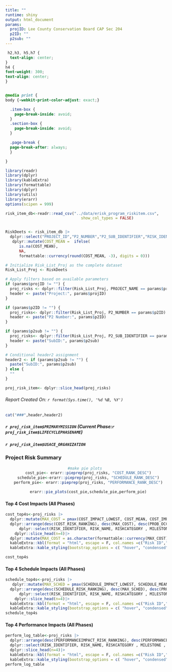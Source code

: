 ```yaml
---
title: ""
runtime: shiny
output: html_document
params:
  projID: Lee County Conservation Board CAP Sec 204
  p2ID: ""
  p2sub: ""
---
```


```css
 h2,h3, h5,h7 {
  text-align: center;
}
h4 {
font-weight: 300;
text-align: center;
}


@media print {
body {-webkit-print-color-adjust: exact;}

  .item-box {
    page-break-inside: avoid;
  }
  .section-box {
    page-break-inside: avoid;
  }

  .page-break {
  page-break-after: always;
  }

}
```

```r
library(readr)
library(dplyr) 
library(kableExtra) 
library(formattable)
library(dplyr)
library(utils)
library(erarr)
options(scipen = 999)

risk_item_db<-readr::read_csv("../data/erisk_program_riskitem.csv",
                                 show_col_types = FALSE)


RiskDeets <- risk_item_db |>
  dplyr::select("PROJECT_ID","P2_NUMBER","P2_SUB_IDENTIFIER","RISK_IDENTIFIER", "PROJECT_NAME","RISK_NAME","RISKCATEGORY","RISK_STATEMENT" ,"LIFECYCLEPHASENAME","MILESTONE","LIKELIHOOD","DISCIPLINE","PROB_OCCURRENCE", "PERFORMANCEIMPACT","PERFORMANCEIMPACT_IMPCT", "PERFORMANCE_RANK_DESC", "PERFORMANCEIMPACT_RISK_RANKING","COST_IMPACT_LOWEST","COST_MEAN","COST_IMPACT_HIGHEST", "COST_RANK_DESC","COST_RISK_RANKING","SCHEDULE_IMPACT_LOWEST","SCHEDULE_MEAN","SCHEDULE_IMPACT_HIGHEST", "SCHEDULE_RANK_DESC", "SCHEDULE_RISK_RANKING", "PRIMARYMISSION", "USACE_ORGANIZATION")|>
   dplyr::mutate(COST_MEAN =  ifelse(
      is.na(COST_MEAN), 
      NA, 
      formattable::currency(round(COST_MEAN, -3), digits = 0)))

```

```r
# Initialize Risk_List_Proj as the complete dataset
Risk_List_Proj <- RiskDeets

# Apply filters based on available parameters
if (params$projID != "") {
  proj_risks <- dplyr::filter(Risk_List_Proj, PROJECT_NAME == params$projID)
  header <- paste("Project:", params$projID)
}

if (params$p2ID != "") {
  proj_risks<- dplyr::filter(Risk_List_Proj, P2_NUMBER == params$p2ID)
  header <- paste("P2 Number:", params$p2ID)
}

if (params$p2sub != "") {
  proj_risks<- dplyr::filter(Risk_List_Proj, P2_SUB_IDENTIFIER == params$p2sub)
  header <- paste("SubID:", params$p2sub)
}

# Conditional header2 assignment
header2 <- if (params$p2sub != "") {
  paste("SubID:", params$p2sub)
} else {
  ""
}

proj_risk_item<- dplyr::slice_head(proj_risks)
```

###### Report Created On: `r format(Sys.time(), '%d %B, %Y')`
```r

cat("###",header,header2)

```

##### `r proj_risk_item$PRIMARYMISSION` (Current Phase:`r proj_risk_item$LIFECYCLEPHASENAME`)
##### `r proj_risk_item$USACE_ORGANIZATION`
### Project Risk Summary 
<center>
```r
#make pie plots 
  cost_pie<- erarr::pieprep(proj_risks, "COST_RANK_DESC")
  schedule_pie<-erarr::pieprep(proj_risks, "SCHEDULE_RANK_DESC")
  perform_pie<- erarr::pieprep(proj_risks, "PERFORMANCE_RANK_DESC")

  erarr::pie_plots(cost_pie,schedule_pie,perform_pie)


```
</center>
#### Top 4 Cost Impacts (All Phases)
``` r
cost_top4s<-proj_risks |>
  dplyr::mutate(MAX_COST = pmax(COST_IMPACT_LOWEST, COST_MEAN, COST_IMPACT_HIGHEST))|>
  dplyr::arrange(desc(COST_RISK_RANKING), desc(MAX_COST), desc(PROB_OCCURRENCE))|>
      dplyr::select(RISK_IDENTIFIER, RISK_NAME, RISKCATEGORY , MILESTONE , LIKELIHOOD, MAX_COST) |>
    dplyr::slice_head(n=4)|>
  dplyr::mutate(MAX_COST = as.character(formattable::currency(MAX_COST)))|>
  kableExtra::kbl(format = "html", escape = F, col.names =c("Risk ID","Risk Name","Risk Category","Project Milestone","Likelihood", "Mean Cost Impact"), align="clcccc", row.names = FALSE)|>
  kableExtra::kable_styling(bootstrap_options = c( "hover", "condensed", "responsive"))

cost_top4s
```

#### Top 4 Schedule Impacts (All Phases)
``` r
schedule_top4s<-proj_risks |>
   dplyr::mutate(MAX_SCHED = pmax(SCHEDULE_IMPACT_LOWEST, SCHEDULE_MEAN, SCHEDULE_IMPACT_HIGHEST))|>
  dplyr::arrange(desc(SCHEDULE_RISK_RANKING), desc(MAX_SCHED), desc(PROB_OCCURRENCE))|>
      dplyr::select(RISK_IDENTIFIER, RISK_NAME, RISKCATEGORY , MILESTONE , LIKELIHOOD, MAX_SCHED) |>
    dplyr::slice_head(n=4)|>
  kableExtra::kbl(format = "html", escape = F, col.names =c("Risk ID","Risk Name","Risk Category","Project Milestone","Likelihood", "Mean Schedule Impact (Days)"), align="clcccc", row.names = FALSE)|>
  kableExtra::kable_styling(bootstrap_options = c( "hover", "condensed", "responsive"))
schedule_top4s
```



#### Top 4 Performance Impacts (All Phases)
``` r
perform_log_table<-proj_risks |>
  dplyr::arrange(desc(PERFORMANCEIMPACT_RISK_RANKING), desc(PERFORMANCEIMPACT_IMPCT), desc(PROB_OCCURRENCE))|>
  dplyr::select(RISK_IDENTIFIER, RISK_NAME, RISKCATEGORY , MILESTONE , LIKELIHOOD, PERFORMANCE_RANK_DESC) |>
  dplyr::slice_head(n=4)|>
  kableExtra::kbl(format = "html", escape = F, col.names =c("Risk ID","Risk Name","Risk Category","Project Milestone","Likelihood", "Performance Impact"), align="clcccc", row.names = FALSE)|>
  kableExtra::kable_styling(bootstrap_options = c( "hover", "condensed", "responsive"))
perform_log_table
```
